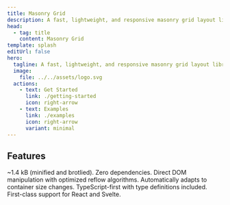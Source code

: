 ```yaml
---
title: Masonry Grid
description: A fast, lightweight, and responsive masonry grid layout library.
head:
  - tag: title
    content: Masonry Grid
template: splash
editUrl: false
hero:
  tagline: A fast, lightweight, and responsive masonry grid layout library.
  image:
    file: ../../assets/logo.svg
  actions:
    - text: Get Started
      link: ./getting-started
      icon: right-arrow
    - text: Examples
      link: ./examples
      icon: right-arrow
      variant: minimal
---
```



## Features

<CardGrid stagger>
  <Card title='Lightweight' icon='seti:maven'>
    ~1.4 kB (minified and brotlied). Zero dependencies.
  </Card>
  <Card title='Fast' icon='rocket'>
    Direct DOM manipulation with optimized reflow algorithms.
  </Card>
  <Card title='Responsive' icon='phone'>
    Automatically adapts to container size changes.
  </Card>
  <Card title='TypeScript' icon='seti:tsconfig'>
    TypeScript-first with type definitions included.
  </Card>
  <Card title='Frameworks Support' icon='seti:react'>
    First-class support for React and Svelte.
  </Card>
</CardGrid>
